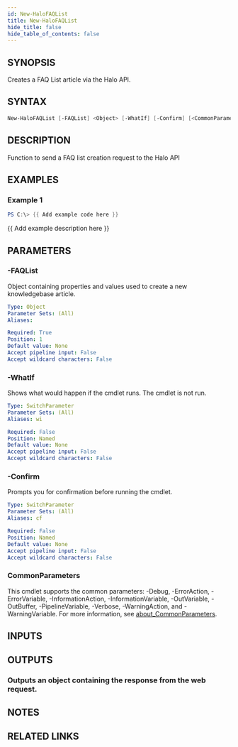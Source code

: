 ```yaml
---
id: New-HaloFAQList
title: New-HaloFAQList
hide_title: false
hide_table_of_contents: false
---
```


## SYNOPSIS

Creates a FAQ List article via the Halo API.

## SYNTAX

```powershell
New-HaloFAQList [-FAQList] <Object> [-WhatIf] [-Confirm] [<CommonParameters>]
```

## DESCRIPTION

Function to send a FAQ list creation request to the Halo API

## EXAMPLES

### Example 1

```powershell
PS C:\> {{ Add example code here }}
```

{{ Add example description here }}

## PARAMETERS

### -FAQList

Object containing properties and values used to create a new knowledgebase article.

```yaml
Type: Object
Parameter Sets: (All)
Aliases:

Required: True
Position: 1
Default value: None
Accept pipeline input: False
Accept wildcard characters: False
```

### -WhatIf

Shows what would happen if the cmdlet runs.
The cmdlet is not run.

```yaml
Type: SwitchParameter
Parameter Sets: (All)
Aliases: wi

Required: False
Position: Named
Default value: None
Accept pipeline input: False
Accept wildcard characters: False
```

### -Confirm

Prompts you for confirmation before running the cmdlet.

```yaml
Type: SwitchParameter
Parameter Sets: (All)
Aliases: cf

Required: False
Position: Named
Default value: None
Accept pipeline input: False
Accept wildcard characters: False
```

### CommonParameters

This cmdlet supports the common parameters: -Debug, -ErrorAction, -ErrorVariable, -InformationAction, -InformationVariable, -OutVariable, -OutBuffer, -PipelineVariable, -Verbose, -WarningAction, and -WarningVariable. For more information, see [about_CommonParameters](http://go.microsoft.com/fwlink/?LinkID=113216).

## INPUTS

## OUTPUTS

### Outputs an object containing the response from the web request.

## NOTES

## RELATED LINKS
